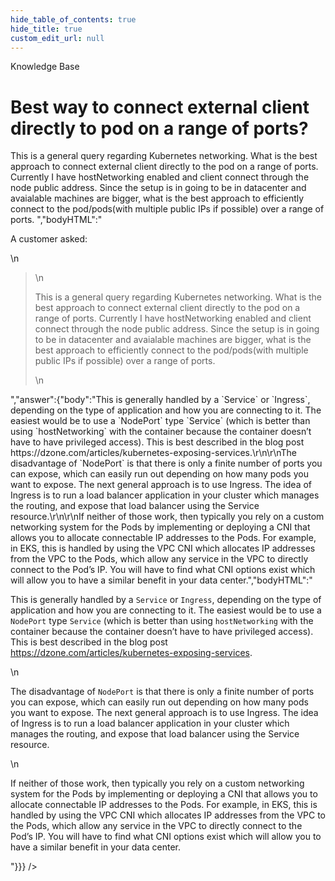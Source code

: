 ```yaml
---
hide_table_of_contents: true
hide_title: true
custom_edit_url: null
---
```



<head>
  <link rel="canonical" href="https://github.com/tnn-tnn-tnn-tnn-tnn-gruntwork-io/knowledge-base/discussions/129" />
</head>

<CenterLayout>
<span className="searchCategory">Knowledge Base</span>
<h1>Best way to connect external client directly to pod on a range of ports?</h1>
<GitHub discussion={{"id":"D_kwDOF8slf84AOdlt","number":129,"author":{"login":"zackproser"},"title":"Best way to connect external client directly to pod on a range of ports?","body":"A customer asked: \r\n> This is a general query regarding Kubernetes networking. What is the best approach to connect external client directly to the pod on a range of ports. Currently I have hostNetworking enabled and client connect through the node public address. Since the setup is in going to be in datacenter and avaialable machines are bigger, what is the best approach to efficiently connect to the pod/pods(with multiple public IPs if possible) over a range of ports. ","bodyHTML":"<p dir=\"auto\">A customer asked:</p>\n<blockquote>\n<p dir=\"auto\">This is a general query regarding Kubernetes networking. What is the best approach to connect external client directly to the pod on a range of ports. Currently I have hostNetworking enabled and client connect through the node public address. Since the setup is in going to be in datacenter and avaialable machines are bigger, what is the best approach to efficiently connect to the pod/pods(with multiple public IPs if possible) over a range of ports.</p>\n</blockquote>","answer":{"body":"This is generally handled by a `Service` or `Ingress`, depending on the type of application and how you are connecting to it. The easiest would be to use a `NodePort` type `Service` (which is better than using `hostNetworking` with the container because the container doesn’t have to have privileged access). This is best described in the blog post https://dzone.com/articles/kubernetes-exposing-services.\r\n\r\nThe disadvantage of `NodePort` is that there is only a finite number of ports you can expose, which can easily run out depending on how many pods you want to expose. The next general approach is to use Ingress. The idea of Ingress is to run a load balancer application in your cluster which manages the routing, and expose that load balancer using the Service resource.\r\n\r\nIf neither of those work, then typically you rely on a custom networking system for the Pods by implementing or deploying a CNI that allows you to allocate connectable IP addresses to the Pods. For example, in EKS, this is handled by using the VPC CNI which allocates IP addresses from the VPC to the Pods, which allow any service in the VPC to directly connect to the Pod’s IP. You will have to find what CNI options exist which will allow you to have a similar benefit in your data center.","bodyHTML":"<p dir=\"auto\">This is generally handled by a <code class=\"notranslate\">Service</code> or <code class=\"notranslate\">Ingress</code>, depending on the type of application and how you are connecting to it. The easiest would be to use a <code class=\"notranslate\">NodePort</code> type <code class=\"notranslate\">Service</code> (which is better than using <code class=\"notranslate\">hostNetworking</code> with the container because the container doesn’t have to have privileged access). This is best described in the blog post <a href=\"https://dzone.com/articles/kubernetes-exposing-services\" rel=\"nofollow\">https://dzone.com/articles/kubernetes-exposing-services</a>.</p>\n<p dir=\"auto\">The disadvantage of <code class=\"notranslate\">NodePort</code> is that there is only a finite number of ports you can expose, which can easily run out depending on how many pods you want to expose. The next general approach is to use Ingress. The idea of Ingress is to run a load balancer application in your cluster which manages the routing, and expose that load balancer using the Service resource.</p>\n<p dir=\"auto\">If neither of those work, then typically you rely on a custom networking system for the Pods by implementing or deploying a CNI that allows you to allocate connectable IP addresses to the Pods. For example, in EKS, this is handled by using the VPC CNI which allocates IP addresses from the VPC to the Pods, which allow any service in the VPC to directly connect to the Pod’s IP. You will have to find what CNI options exist which will allow you to have a similar benefit in your data center.</p>"}}} />

</CenterLayout>
  

<!-- ##DOCS-SOURCER-START
{
  "sourcePlugin": "github-discussions",
  "hash": "84243aed5607b8a471de071245a02689"
}
##DOCS-SOURCER-END -->
